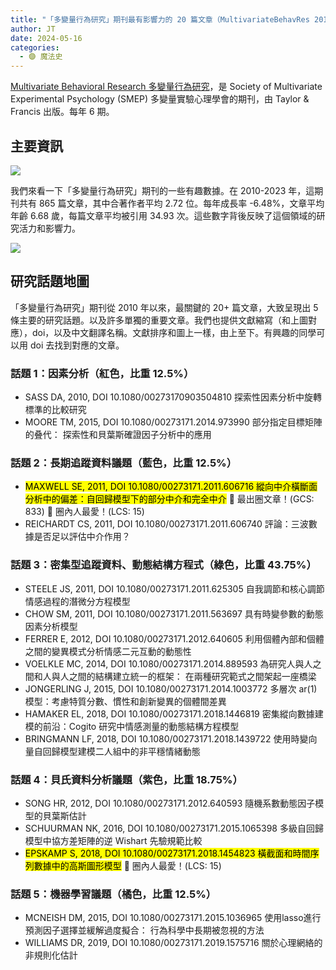 ```yaml
---
title: "「多變量行為研究」期刊最有影響力的 20 篇文章（MultivariateBehavRes 2010-2023）"
author: JT
date: 2024-05-16
categories: 
  - 🟣 魔法史
---
```


[Multivariate Behavioral Research 多變量行為研究](https://www.tandfonline.com/journals/hmbr20)，是 Society of Multivariate Experimental Psychology (SMEP) 多變量實驗心理學會的期刊，由 Taylor & Francis 出版。每年 6 期。

## 主要資訊

![](images/clipboard-2533196327.png)

我們來看一下「多變量行為研究」期刊的一些有趣數據。在 2010-2023 年，這期刊共有 865 篇文章，其中合著作者平均 2.72 位。每年成長率 -6.48%，文章平均年齡 6.68 歲，每篇文章平均被引用 34.93 次。這些數字背後反映了這個領域的研究活力和影響力。

![](images/clipboard-1696102646.png)

## 研究話題地圖

「多變量行為研究」期刊從 2010 年以來，最關鍵的 20+ 篇文章，大致呈現出 5 條主要的研究話題。以及許多單獨的重要文章。我們也提供文獻縮寫（和上圖對應），doi，以及中文翻譯名稱。文獻排序和圖上一樣，由上至下。有興趣的同學可以用 doi 去找到對應的文章。

### 話題 1：因素分析（紅色，比重 12.5%）

-   SASS DA, 2010, DOI 10.1080/00273170903504810 探索性因素分析中旋轉標準的比較研究
-   MOORE TM, 2015, DOI 10.1080/00273171.2014.973990 部分指定目標矩陣的叠代： 探索性和貝葉斯確證因子分析中的應用

### 話題 2：長期追蹤資料議題（藍色，比重 12.5%）

-   <mark>MAXWELL SE, 2011, DOI 10.1080/00273171.2011.606716 縱向中介橫斷面分析中的偏差：自回歸模型下的部分中介和完全中介</mark> 🌟 最出圈文章！(GCS: 833) 🌟 圈內人最愛！(LCS: 15)
-   REICHARDT CS, 2011, DOI 10.1080/00273171.2011.606740 評論：三波數據是否足以評估中介作用？

### 話題 3：密集型追蹤資料、動態結構方程式（綠色，比重 43.75%）

-   STEELE JS, 2011, DOI 10.1080/00273171.2011.625305 自我調節和核心調節情感過程的潛微分方程模型
-   CHOW SM, 2011, DOI 10.1080/00273171.2011.563697 具有時變參數的動態因素分析模型
-   FERRER E, 2012, DOI 10.1080/00273171.2012.640605 利用個體內部和個體之間的變異模式分析情感二元互動的動態性
-   VOELKLE MC, 2014, DOI 10.1080/00273171.2014.889593 為研究人與人之間和人與人之間的結構建立統一的框架： 在兩種研究範式之間架起一座橋梁
-   JONGERLING J, 2015, DOI 10.1080/00273171.2014.1003772 多層次 ar(1) 模型：考慮特質分數、慣性和創新變異的個體間差異
-   HAMAKER EL, 2018, DOI 10.1080/00273171.2018.1446819 密集縱向數據建模的前沿：Cogito 研究中情感測量的動態結構方程模型
-   BRINGMANN LF, 2018, DOI 10.1080/00273171.2018.1439722 使用時變向量自回歸模型建模二人組中的非平穩情緒動態

### 話題 4：貝氏資料分析議題（紫色，比重 18.75%）

-   SONG HR, 2012, DOI 10.1080/00273171.2012.640593 隨機系數動態因子模型的貝葉斯估計
-   SCHUURMAN NK, 2016, DOI 10.1080/00273171.2015.1065398 多級自回歸模型中協方差矩陣的逆 Wishart 先驗規範比較
-   <mark>EPSKAMP S, 2018, DOI 10.1080/00273171.2018.1454823 橫截面和時間序列數據中的高斯圖形模型</mark> 🌟 圈內人最愛！(LCS: 15)

### 話題 5：機器學習議題（橘色，比重 12.5%）

-   MCNEISH DM, 2015, DOI 10.1080/00273171.2015.1036965 使用lasso進行預測因子選擇並緩解過度擬合： 行為科學中長期被忽視的方法
-   WILLIAMS DR, 2019, DOI 10.1080/00273171.2019.1575716 關於心理網絡的非規則化估計
